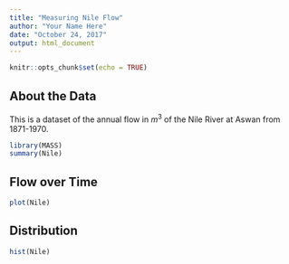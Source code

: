 ```yaml
---
title: "Measuring Nile Flow"
author: "Your Name Here"
date: "October 24, 2017"
output: html_document
---
```


<!-- this code chunk is for setting global chunk options. --> 
```r
knitr::opts_chunk$set(echo = TRUE)
```

## About the Data
This is a dataset of the annual flow in $m^3$ of the Nile River at Aswan from 1871-1970. 

<!-- this code chunk loads in the MASS package of datasets and generates a summary of the Nile dataset in that package  --> 
```r
library(MASS)
summary(Nile)
```

<!-- add stuff here -->
## Flow over Time

```r
plot(Nile)
```

## Distribution

```r
hist(Nile)
```


